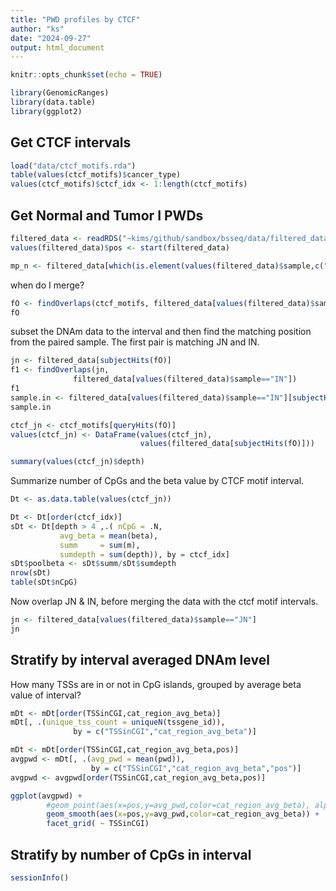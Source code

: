 ```yaml
---
title: "PWD profiles by CTCF"
author: "ks"
date: "2024-09-27"
output: html_document
---
```


```r
knitr::opts_chunk$set(echo = TRUE)
```

```r
library(GenomicRanges)
library(data.table)
library(ggplot2)
```


## Get CTCF intervals

```r
load("data/ctcf_motifs.rda")
table(values(ctcf_motifs)$cancer_type)
values(ctcf_motifs)$ctcf_idx <- 1:length(ctcf_motifs)
```

## Get Normal and Tumor I PWDs

```r
filtered_data <- readRDS("~kims/github/sandbox/bsseq/data/filtered_data.rds")
values(filtered_data)$pos <- start(filtered_data)

mp_n <- filtered_data[which(is.element(values(filtered_data)$sample,c("JN","IN")))]
```

when do I merge?

```r
fO <- findOverlaps(ctcf_motifs, filtered_data[values(filtered_data)$sample=="JN"])
fO
```

subset the DNAm data to the interval and then find the matching position from the paired sample. The first pair is matching JN and IN.
```r
jn <- filtered_data[subjectHits(fO)]
f1 <- findOverlaps(jn,
              filtered_data[values(filtered_data)$sample=="IN"])
f1
sample.in <- filtered_data[values(filtered_data)$sample=="IN"][subjectHits(f1)]
sample.in
```


```r
ctcf_jn <- ctcf_motifs[queryHits(fO)]
values(ctcf_jn) <- DataFrame(values(ctcf_jn),
                             values(filtered_data[subjectHits(fO)]))

summary(values(ctcf_jn)$depth)
```


Summarize number of CpGs and the beta value by CTCF motif interval.
```r
Dt <- as.data.table(values(ctcf_jn))

Dt <- Dt[order(ctcf_idx)]
sDt <- Dt[depth > 4 ,.( nCpG = .N,
           avg_beta = mean(beta),
           summ     = sum(m),
           sumdepth = sum(depth)), by = ctcf_idx]
sDt$poolbeta <- sDt$summ/sDt$sumdepth
nrow(sDt)
table(sDt$nCpG)
```
Now overlap JN & IN, before merging the data with the ctcf motif intervals.
```r
jn <- filtered_data[values(filtered_data)$sample=="JN"]
jn

```






## Stratify by interval averaged DNAm level

How many TSSs are in or not in CpG islands, grouped by average beta value of interval?
```r
mDt <- mDt[order(TSSinCGI,cat_region_avg_beta)]
mDt[, .(unique_tss_count = uniqueN(tssgene_id)), 
              by = c("TSSinCGI","cat_region_avg_beta")]
```

```r
mDt <- mDt[order(TSSinCGI,cat_region_avg_beta,pos)]
avgpwd <- mDt[, .(avg_pwd = mean(pwd)), 
                  by = c("TSSinCGI","cat_region_avg_beta","pos")]
avgpwd <- avgpwd[order(TSSinCGI,cat_region_avg_beta,pos)]
```

```r
ggplot(avgpwd) +
        #geom_point(aes(x=pos,y=avg_pwd,color=cat_region_avg_beta), alpha=0.3) +
        geom_smooth(aes(x=pos,y=avg_pwd,color=cat_region_avg_beta)) +
        facet_grid( ~ TSSinCGI)
```




## Stratify by number of CpGs in interval




```r
sessionInfo()
```

